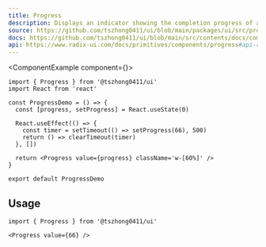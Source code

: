 ```yaml
---
title: Progress
description: Displays an indicator showing the completion progress of a task, typically displayed as a progress bar.
source: https://github.com/tszhong0411/ui/blob/main/packages/ui/src/progress.tsx
docs: https://github.com/tszhong0411/ui/blob/main/src/contents/docs/components/progress.mdx
api: https://www.radix-ui.com/docs/primitives/components/progress#api-reference
---
```


<ComponentExample component={<ProgressDemo />}>
  ```tsx
  import { Progress } from '@tszhong0411/ui'
  import React from 'react'

  const ProgressDemo = () => {
    const [progress, setProgress] = React.useState(0)

    React.useEffect(() => {
      const timer = setTimeout(() => setProgress(66), 500)
      return () => clearTimeout(timer)
    }, [])

    return <Progress value={progress} className='w-[60%]' />
  }

  export default ProgressDemo
  ```
</ComponentExample>

## Usage

```tsx
import { Progress } from '@tszhong0411/ui'
```

```tsx
<Progress value={66} />
```
